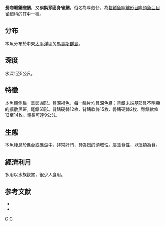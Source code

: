 {{Speciesbox 
| genus = Stegastes
| species = lividus
| authority = [[Forster|Forster]], 1801
| image=Stegastes lividus.jpg
| status = NE
| synonyms = *''Pomacentrus lividus''<br /><small>Forster, 1801</small> ''
*''Stegastes robertsoni''<br /><small>Randall, 2001</small> ''
}}

'''長吻眶鋸雀鯛'''，又稱'''鈍頭高身雀鯛'''，俗名為厚殼仔，為[[輻鰭魚綱|輻鰭魚綱]][[鱸形目|鱸形目]][[隆頭魚亞目|隆頭魚亞目]][[雀鯛科|雀鯛科]]的其中一[[種|種]]。

==分布==
本魚分布於中東[[太平洋|太平洋]]區的[[馬貴斯群島|馬貴斯群島]]。

==深度==
水深1至5公尺。

==特徵==
本魚體側扁，呈卵圓形。體深褐色，每一鱗片均具深色緣；背鰭末端基部具不明顯的擴散黑斑，尾鰭凹形。背鰭硬棘12枚、背鰭軟條15枚、臀鰭硬棘2枚、臀鰭軟條12至14枚。體長可達9公分。

==生態==
本魚棲息於礁台或礁湖中，非常好鬥，具強烈的領域性。屬藻食性，以[[藻類|藻類]]為食。

==經濟利用==
多用以水族觀賞，很少人食用。

==参考文献==
*{{FishBase_species|genus=Stegastes|species=lividus|year=2011|month=12}}
* {{TaiBNET| zh=鈍頭高身雀鯛 | id=382404 | binomial=Stegastes lividus | authority=Bloch & Schneider, 1801 | var= | accessdate=2013-01-24}}
{{Taxonbar|from=Q1093898}}

[[Category:觀賞魚|C]]
[[Category:眶鋸雀鯛屬|C]]